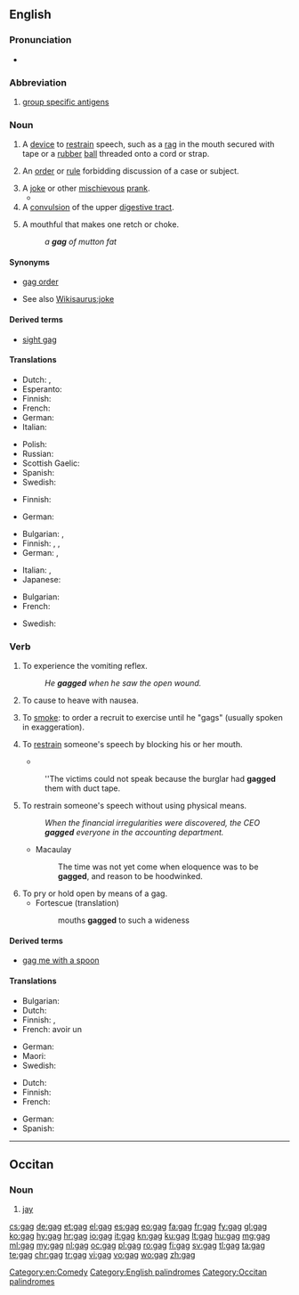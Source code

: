 {{also|Gag}}
==English==

===Pronunciation===
* {{rhymes|æɡ|lang=en}}

===Abbreviation===
{{rfc-header|Abbreviation}}
{{head|en|abbreviation}}
{{wikipedia|Group-specific antigen}}

# [[group specific antigens]]

===Noun===
{{en-noun}}

# A [[device]] to [[restrain]] speech, such as a [[rag]] in the mouth secured with tape or a [[rubber]] [[ball]] threaded onto a cord or strap.
# {{context|legal|lang=en}} An [[order]] or [[rule]] forbidding discussion of a case or subject.
# A [[joke]] or other [[mischievous]] [[prank]].
#* {{quote-news
|year=2012
|date=May 20
|author=Nathan Rabin
|title=TV: Review: THE SIMPSONS (CLASSIC): “Marge Gets A Job” (season 4, episode 7; originally aired 11/05/1992)
|work=The Onion AV Club
|url=http://www.avclub.com/articles/marge-gets-a-job,73723/
|page=
|passage=We all know how genius “Kamp Krusty,” “A Streetcar Named Marge,” “Homer The Heretic,” “Itchy & Scratchy: The Movie” and “Mr. Plow” are, but even the relatively unheralded episodes offer wall-to-wall laughs and some of the smartest, darkest, and weirdest '''gags''' ever Trojan-horsed into a network cartoon with a massive family audience.}}
# A [[convulsion]] of the upper [[digestive tract]].
# {{context|archaic|lang=en}} A mouthful that makes one retch or choke.
#: ''a '''gag''' of mutton fat''
#: {{rfquotek|Lamb}}

====Synonyms====
* {{sense|legal}} [[gag order]]
* {{sense|joke}} See also [[Wikisaurus:joke]]

====Derived terms====
* [[sight gag]]

====Translations====
{{trans-top|A device to restrain speech}}
* Dutch: {{t+|nl|prop}}, {{t+|nl|muilkorf}}
* Esperanto: {{t|eo|buŝoŝtopilo}}
* Finnish: {{t+|fi|suukapula}}
* French: {{t+|fr|bâillon|m}}
* German: {{t+|de|Knebel|m}}
* Italian: {{t|it|bavaglio|m}}
{{trans-mid}}
* Polish: {{t+|pl|knebel|m}}
* Russian: {{t+|ru|кляп|m|tr=kljap}}
* Scottish Gaelic: {{t|gd|glas-ghuib|f}}
* Spanish: {{t+|es|mordaza|f}}
* Swedish: {{t|sv|munkavle|c}}
{{trans-bottom}}

{{trans-top|An order or rule forbidding discussion of a case or subject}}
* Finnish: {{t|fi|suukapulamääräys}}
{{trans-mid}}
* German: {{t|de|Maulkorberlass|m}}
{{trans-bottom}}

{{trans-top|A joke or other mischievous prank}}
* Bulgarian: {{t+|bg|шега|f|sc=Cyrl}}, {{t+|bg|номер|m|sc=Cyrl}}
* Finnish: {{t+|fi|vitsi}}, {{t+|fi|pila}}, {{t+|fi|kepponen}}
* German: {{t+|de|Witz|m}}, {{t+|de|Gag|m}}
{{trans-mid}}
* Italian: {{t|it|scenetta|f}}, {{t+|it|trovata|f}}
* Japanese: {{t|ja|ギャグ|tr=gyagu}}
{{trans-bottom}}

{{trans-top|A convulsion of the upper digestive tract}}
* Bulgarian: {{t+|bg|повдигане|n|sc=Cyrl}}
* French: {{t+|fr|haut-le-coeur}}
{{trans-mid}}
* Swedish: {{t|sv|kväljning|c}}
{{trans-bottom}}

===Verb===
{{en-verb|gags|gagging|gagged}}

# {{context|intransitive|lang=en}} To experience the vomiting reflex.
#: ''He '''gagged''' when he saw the open wound.''
# {{context|transitive|lang=en}} To cause to heave with nausea.
# {{rfc-sense}} {{context|U.S. Army|slang|lang=en}} To [[smoke#Transitive_verb|smoke]]: to order a recruit to exercise until he "gags" (usually spoken in exaggeration).
# {{context|transitive|lang=en}} To [[restrain]] someone's speech by blocking his or her mouth.
#* {{quote-book|year=1905|author=[[w:Emma Orczy|Baroness Emmuska Orczy]]
|title=[[w:The Case of Miss Elliott|The Fate of the ''Artemis'']]
|chapter=1|url=http://openlibrary.org/works/OL8479084W
|passage=“[…] Captain Markam had been found lying half-insensible, '''gagged''' and bound, on the floor of the sitting-room, his hands and feet tightly pinioned, and a woollen comforter wound closely round his mouth and neck ; whilst Mrs. Markham's jewel-case, containing valuable jewellery and the secret plans of Port Arthur, had disappeared.&nbsp;[…]”}}
#: ''The victims could not speak because the burglar had '''gagged''' them with duct tape.
# {{context|transitive|figuratively|lang=en}} To restrain someone's speech without using physical means.
#: ''When the financial irregularities were discovered, the CEO '''gagged''' everyone in the accounting department.''
#* Macaulay
#*: The time was not yet come when eloquence was to be '''gagged''', and reason to be hoodwinked.
# To pry or hold open by means of a gag.
#* Fortescue (translation)
#*: mouths '''gagged''' to such a wideness

====Derived terms====
* [[gag me with a spoon]]

====Translations====
{{trans-top|To experience the vomiting reflex}}
* Bulgarian: {{t|bg|повдига ми се|sc=Cyrl}}
* Dutch: {{t+|nl|kokhalzen}}
* Finnish: {{t|fi|yökätä}}, {{t|fi|kakistella}}
* French: avoir un {{t+|fr|haut-le-cœur}}
{{trans-mid}}
* German: {{t+|de|würgen}}
* Maori: {{t|mi|whakapoutiki}}
* Swedish: {{t|sv|få kväljningar}}
{{trans-bottom}}

{{trans-top|To restrain someone's speech}}
* Dutch: {{t+|nl|knevelen}}
* Finnish: {{t|fi|suukapuloida}}
* French: {{t+|fr|bâillonner}}
{{trans-mid}}
* German: {{t|de|mundtot machen}}
* Spanish: {{t+|es|amordazar}}
{{trans-bottom}}

[[Category:en:Comedy]]
[[Category:English palindromes]]

----

==Occitan==

===Noun===
{{oc-noun|m}}

# [[jay]]

[[Category:Occitan palindromes]]

[[cs:gag]]
[[de:gag]]
[[et:gag]]
[[el:gag]]
[[es:gag]]
[[eo:gag]]
[[fa:gag]]
[[fr:gag]]
[[fy:gag]]
[[gl:gag]]
[[ko:gag]]
[[hy:gag]]
[[hr:gag]]
[[io:gag]]
[[it:gag]]
[[kn:gag]]
[[ku:gag]]
[[lt:gag]]
[[hu:gag]]
[[mg:gag]]
[[ml:gag]]
[[my:gag]]
[[nl:gag]]
[[oc:gag]]
[[pl:gag]]
[[ro:gag]]
[[fi:gag]]
[[sv:gag]]
[[tl:gag]]
[[ta:gag]]
[[te:gag]]
[[chr:gag]]
[[tr:gag]]
[[vi:gag]]
[[vo:gag]]
[[wo:gag]]
[[zh:gag]]